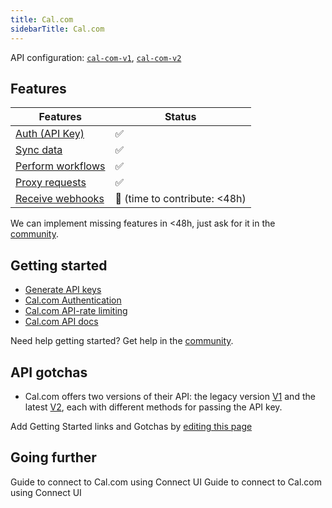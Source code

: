 ```yaml
---
title: Cal.com
sidebarTitle: Cal.com
---
```


API configuration: [`cal-com-v1`](https://nango.dev/providers.yaml), [`cal-com-v2`](https://nango.dev/providers.yaml)

## Features

| Features | Status |
| - | - |
| [Auth (API Key)](/guides/getting-started/authorize-an-api-from-your-app) | ✅ |
| [Sync data](/guides/getting-started/read-from-an-api) | ✅ |
| [Perform workflows](/guides/getting-started/write-to-an-api) | ✅ |
| [Proxy requests](/guides/proxy-requests-to-an-api) | ✅ |
| [Receive webhooks](/guides/receive-webhooks-from-an-api) | 🚫 (time to contribute: &lt;48h) |

<Tip>We can implement missing features in &lt;48h, just ask for it in the [community](https://nango.dev/slack).</Tip>

## Getting started

-   [Generate API keys](https://app.cal.com/settings/developer/api-keys)
-   [Cal.com Authentication](https://cal.com/docs/enterprise-features/api/authentication)
-   [Cal.com API-rate limiting](https://cal.com/docs/enterprise-features/api/rate-limits)
-   [Cal.com API docs](https://cal.com/docs/enterprise-features/api/api-reference)

<Tip>Need help getting started? Get help in the [community](https://nango.dev/slack).</Tip>

## API gotchas

- Cal.com offers two versions of their API: the legacy version [V1](https://cal.com/docs/enterprise-features/api/api-reference/v1) and the latest [V2](https://api.cal.com/v2/docs), each with different methods for passing the API key.

<Note>Add Getting Started links and Gotchas by [editing this page](https://github.com/nangohq/nango/tree/master/docs-v2/integrations/all/cal-com.mdx)</Note>

## Going further

<Card title="Connect to Cal.com (v1)" icon="link" href="/integrations/all/cal-com-v1/connect" horizontal>
  Guide to connect to Cal.com using Connect UI
</Card>

<Card title="Connect to Cal.com (v2)" icon="link" href="/integrations/all/cal-com-v2/connect" horizontal>
  Guide to connect to Cal.com using Connect UI
</Card>
